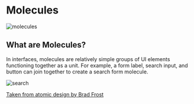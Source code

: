 
<Meta title="Components/Molecules/Intro" />

# Molecules

![molecules](https://atomicdesign.bradfrost.com/images/content/atomic-design-molecules.png)

## What are Molecules?

In interfaces, molecules are relatively simple groups of UI elements functioning together as a unit. For example, a form label, search input, and button can join together to create a search form molecule.

![search](https://atomicdesign.bradfrost.com/images/content/molecule-search-form.png)

[Taken from atomic design by Brad Frost](https://bradfrost.com/blog/post/atomic-web-design/#atoms)